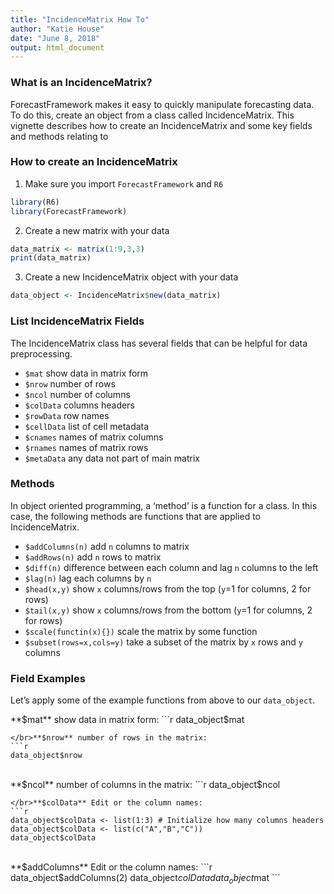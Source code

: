 ```yaml
---
title: "IncidenceMatrix How To"
author: "Katie House"
date: "June 8, 2018"
output: html_document
---
```


### What is an IncidenceMatrix?
ForecastFramework makes it easy to quickly manipulate forecasting data. To do this, create an object from a class called IncidenceMatrix. This vignette describes how to create an IncidenceMatrix and some key fields and methods relating to 

### How to create an IncidenceMatrix
1. Make sure you import `ForecastFramework` and `R6`
```r
library(R6)
library(ForecastFramework)
```

2. Create a new matrix with your data
```r
data_matrix <- matrix(1:9,3,3)
print(data_matrix)
```

3. Create a new IncidenceMatrix object with your data
```r
data_object <- IncidenceMatrix$new(data_matrix)
```

### List IncidenceMatrix Fields
The IncidenceMatrix class has several fields that can be helpful for data preprocessing. 

* `$mat` show data in matrix form
* `$nrow` number of rows
* `$ncol` number of columns
* `$colData` columns headers
* `$rowData` row names
* `$cellData` list of cell metadata
* `$cnames` names of matrix columns
* `$rnames` names of matrix rows
* `$metaData` any data not part of main matrix

### Methods
In object oriented programming, a 'method' is a function for a class. In this case, the following methods are functions that are applied to IncidenceMatrix.

* `$addColumns(n)` add `n` columns to matrix
* `$addRows(n)` add `n` rows to matrix
* `$diff(n)` difference between each column and lag `n` columns to the left
* `$lag(n)` lag each columns by `n`
* `$head(x,y)` show `x` columns/rows from the top (`y`=1 for columns, 2 for rows)
* `$tail(x,y)` show `x` columns/rows from the bottom (`y`=1 for columns, 2 for rows)
* `$scale(functin(x){})` scale the matrix by some function
* `$subset(rows=x,cols=y)` take a subset of the matrix by `x` rows and `y` columns

### Field Examples
Let's apply some of the example functions from above to our `data_object`.

**$mat** show data in matrix form:
```r
data_object$mat
```
</br>**$nrow** number of rows in the matrix:
```r
data_object$nrow
```
</br>**$ncol** number of columns in the matrix:
```r
data_object$ncol
```
</br>**$colData** Edit or the column names:
```r
data_object$colData <- list(1:3) # Initialize how many columns headers
data_object$colData <- list(c("A","B","C"))
data_object$colData
```
</br>**$addColumns** Edit or the column names:
```r
data_object$addColumns(2)
data_object$colData
data_object$mat
```
